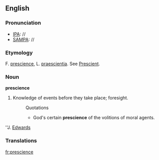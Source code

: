 ==English==

===Pronunciation===
*[[IPA]]: //
*[[SAMPA]]: //
===Etymology===
F. [[prescience]], L. [[praescientia]]. See [[Prescient]].
===Noun===
'''prescience'''

#Knowledge of events before they take place; foresight.
#:Quotations
#:*God's certain '''prescience''' of the volitions of moral agents.
''J. [[Edwards]]
===Translations===

[[fr:prescience]]